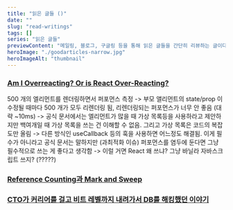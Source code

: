 ```yaml
---
title: "읽은 글들 ()"
date: ""
slug: "read-writings"
tags: []
series: "읽은 글들"
previewContent: "메일링, 블로그, 구글링 등을 통해 읽은 글들을 간단히 리뷰하는 글이다."
heroImage: "./goodarticles-narrow.jpg"
heroImageAlt: "thumbnail"
---
```


### [Am I Overreacting? Or is React Over-Reacting?](https://levelup.gitconnected.com/am-i-overreacting-or-is-react-over-reacting-d3e7d0cb4d37)

500 개의 엘리먼트를 렌더링하면서 퍼포먼스 측정
-> 부모 앨리먼트의 state/prop 이 수정될 때마다 500 개가 모두 리렌더링 됨, 리렌더링되는 퍼포먼스가 너무 안 좋음 (대략 ~10ms)
-> 공식 문서에서는 엘리먼트가 많을 때 가상 목록등을 사용하라고 제안하지만 백여개일 때 가상 목록을 쓰는 건 이해할 수 없음. 그리고 가상 목록은 코드의 복잡도만 올림
-> 다른 방식인 useCallback 등의 훅을 사용하면 어느정도 해결됨. 이게 필수가 아니라고 공식 문서는 말하지만 (과최적화 이슈) 퍼포먼스를 염두에 둔다면 그냥 필수적으로 쓰는 게 좋다고 생각함
-> 이럴 거면 React 왜 쓰냐? 그냥 바닐라 자바스크립트 쓰지? (?????)

### [Reference Counting과 Mark and Sweep](https://medium.com/@leeyh0216/reference-counting%EA%B3%BC-mark-and-sweep-2d046f73da4f)

### [CTO가 커리어를 걸고 비트 레벨까지 내려가서 DB를 해킹했던 이야기](https://tech.devsisters.com/posts/bit-level-database-hacking/)
